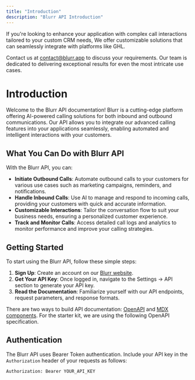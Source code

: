 ```yaml
---
title: "Introduction"
description: "Blurr API Introduction"
---
```


<Note>
  If you're looking to enhance your application with complex call interactions tailored to your custom CRM needs, We offer customizable solutions that can seamlessly integrate with platforms like GHL.

Contact us at [contact@blurr.app](mailto:contact@blurr.app)
to discuss your requirements. Our team is dedicated to delivering exceptional results for even the most intricate use cases.

</Note>

# Introduction

Welcome to the Blurr API documentation! Blurr is a cutting-edge platform offering AI-powered calling solutions for both inbound and outbound communications. Our API allows you to integrate our advanced calling features into your applications seamlessly, enabling automated and intelligent interactions with your customers.

## What You Can Do with Blurr API

With the Blurr API, you can:

- **Initiate Outbound Calls**: Automate outbound calls to your customers for various use cases such as marketing campaigns, reminders, and notifications.
- **Handle Inbound Calls**: Use AI to manage and respond to incoming calls, providing your customers with quick and accurate information.
- **Customizable Interactions**: Tailor the conversation flow to suit your business needs, ensuring a personalized customer experience.
- **Track and Monitor Calls**: Access detailed call logs and analytics to monitor performance and improve your calling strategies.

## Getting Started

To start using the Blurr API, follow these simple steps:

1. **Sign Up**: Create an account on our [Blurr website](https://www.blurr.app/auth/signup).
2. **Get Your API Key**: Once logged in, navigate to the Settings -> API section to generate your API key.
3. **Read the Documentation**: Familiarize yourself with our API endpoints, request parameters, and response formats.

There are two ways to build API documentation: [OpenAPI](https://mintlify.com/docs/api-playground/openapi/setup) and [MDX components](https://mintlify.com/docs/api-playground/mdx/configuration). For the starter kit, we are using the following OpenAPI specification.

## Authentication

The Blurr API uses Bearer Token authentication. Include your API key in the `Authorization` header of your requests as follows:

```http
Authorization: Bearer YOUR_API_KEY
```
